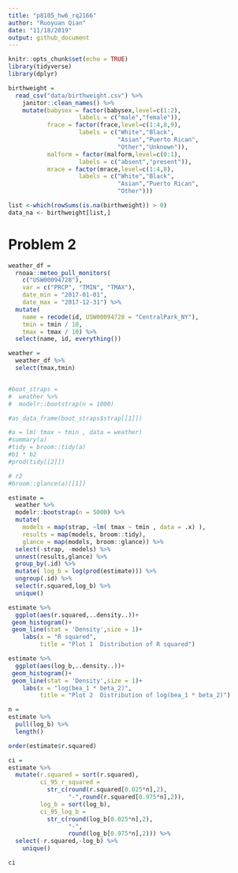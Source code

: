 ```yaml
---
title: "p8105_hw6_rq2166"
author: "Ruoyuan Qian"
date: "11/18/2019"
output: github_document
---
```


```r
knitr::opts_chunk$set(echo = TRUE)
library(tidyverse)
library(dplyr)
```

```r
birthweight = 
  read_csv("data/birthweight.csv") %>% 
    janitor::clean_names() %>% 
    mutate(babysex = factor(babysex,level=c(1:2),
                    labels = c("male","female")),
           frace = factor(frace,level=c(1:4,8,9),
                    labels = c("White","Black",
                               "Asian","Puerto Rican",
                               "Other","Unknown")),
           malform = factor(malform,level=c(0:1),
                    labels = c("absent","present")),
           mrace = factor(mrace,level=c(1:4,8),
                    labels = c("White","Black",
                               "Asian","Puerto Rican",
                               "Other")))

list <-which(rowSums(is.na(birthweight)) > 0) 
data_na <- birthweight[list,]


```

# Problem 2
```r
weather_df =
  rnoaa::meteo_pull_monitors(
    c("USW00094728"),
    var = c("PRCP", "TMIN", "TMAX"),
    date_min = "2017-01-01",
    date_max = "2017-12-31") %>%
  mutate(
    name = recode(id, USW00094728 = "CentralPark_NY"),
    tmin = tmin / 10,
    tmax = tmax / 10) %>%
  select(name, id, everything())

weather = 
  weather_df %>% 
  select(tmax,tmin)



```

```r
#boot_straps = 
#  weather %>% 
#  modelr::bootstrap(n = 1000)

#as_data_frame(boot_straps$strap[[1]])

#a = lm( tmax ~ tmin , data = weather) 
#summary(a)
#tidy = broom::tidy(a)
#b1 * b2
#prod(tidy[[2]])

# r2
#broom::glance(a)[[1]]

estimate = 
  weather %>% 
  modelr::bootstrap(n = 5000) %>% 
  mutate(
    models = map(strap, ~lm( tmax ~ tmin , data = .x) ),
    results = map(models, broom::tidy),
    glance = map(models, broom::glance)) %>% 
  select(-strap, -models) %>% 
  unnest(results,glance) %>% 
  group_by(.id) %>% 
  mutate( log_b = log(prod(estimate))) %>% 
  ungroup(.id) %>% 
  select(r.squared,log_b) %>% 
  unique()

```

```r
estimate %>% 
  ggplot(aes(r.squared,..density..))+
 geom_histogram()+
 geom_line(stat = 'Density',size = 1)+
    labs(x = "R squared",
         title = "Plot 1  Distribution of R squared")

estimate %>% 
  ggplot(aes(log_b,..density..))+
 geom_histogram()+
 geom_line(stat = 'Density',size = 1)+
    labs(x = "log(bea_1 * beta_2)",
         title = "Plot 2  Distribution of log(bea_1 * beta_2)")
```

```r
n = 
estimate %>% 
  pull(log_b) %>% 
  length()

order(estimate$r.squared)

ci = 
estimate %>% 
  mutate(r.squared = sort(r.squared),
         ci_95_r_squared = 
           str_c(round(r.squared[0.025*n],2),
                 "-",round(r.squared[0.975*n],2)),
         log_b = sort(log_b),
         ci_95_log_b =
           str_c(round(log_b[0.025*n],2),
                 "-",
                 round(log_b[0.975*n],2))) %>% 
  select(-r.squared,-log_b) %>% 
    unique()

ci
```

